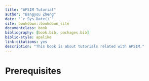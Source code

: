 ```yaml
--- 
title: "APSIM Tutorial"
author: "Bangyou Zheng"
date: "`r Sys.Date()`"
site: bookdown::bookdown_site
documentclass: book
bibliography: [book.bib, packages.bib]
biblio-style: apalike
link-citations: yes
description: "This book is about tutorials related with APSIM."
---
```



# Prerequisites

